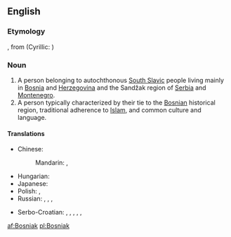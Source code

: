 ==English==

===Etymology===
{{etyl|sh}} {{term|Bošnjak||Bosniak}}, from {{term|Bosna||Bosnia}} (Cyrillic: {{term|Босна}})

===Noun===
{{wikipedia|Bosniaks}}
{{en-noun}}

# A person belonging to autochthonous [[South Slavic]] people living mainly in [[Bosnia]] and [[Herzegovina]] and the Sandžak region of [[Serbia]] and [[Montenegro]].
# A person typically characterized by their tie to the [[Bosnian]] historical region, traditional adherence to [[Islam]], and common culture and language.

====Translations====
{{trans-top|a person from Bosnia and Herzegovina}}
* Chinese:
*: Mandarin: {{t|cmn|波斯尼亞人|sc=Hani}}, {{t|cmn|波斯尼亚人|tr=Bōsīníyǎ-rén|sc=Hani}}
* Hungarian: {{t+|hu|bosnyák}}
* Japanese: {{t|ja|ボスニア人|tr=Bosunia-jin}}
* Polish: {{t|pl|Bośniak|m}}, {{t|pl|Bośniaczka|f}}
* Russian: {{t+|ru|босниец|m|tr=bosníjec}}, {{t|ru|бошняк|m|tr=bošnják}}, {{t|ru|боснийка|f|tr=bosníjka}}, {{t|ru|бошнячка|f|tr=bošnjáčka}}
{{trans-mid}}
* Serbo-Croatian: {{t|sh|Бошњак|m|alt=Бо̀шња̄к|sc=Cyrl|xs=Serbo-Croatian}}, {{t|sh|Bošnjak|m|alt=Bòšnjāk|xs=Serbo-Croatian}}, {{t|sh|Босанац|m|alt=Боса́нац|sc=Cyrl|xs=Serbo-Croatian}}, {{t|sh|Bosanac|m|alt=Bosánac|xs=Serbo-Croatian}}, {{t|sh|Босанка|f|sc=Cyrl|xs=Serbo-Croatian}}, {{t|sh|Bosanka|f|alt=Bòsānka|xs=Serbo-Croatian}}
{{trans-bottom}}

{{trans-top|a person with ties to Bosnia}}
{{trans-mid}}
{{trans-bottom}}

[[af:Bosniak]]
[[pl:Bosniak]]